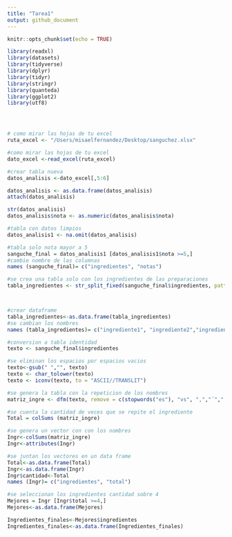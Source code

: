 ```yaml
---
title: "Tarea1"
output: github_document
---
```


```r
knitr::opts_chunk$set(echo = TRUE)
```

```r
library(readxl)
library(datasets)
library(tidyverse)
library(dplyr)
library(tidyr)
library(stringr)
library(quanteda)
library(ggplot2)
library(utf8)




# como mirar las hojas de tu excel
ruta_excel <- "/Users/misaelfernandez/Desktop/sanguchez.xlsx"

#como mirar las hojas de tu excel 
dato_excel <-read_excel(ruta_excel)

#crear tabla nueva
datos_analisis <-dato_excel[,5:6]

datos_analisis <- as.data.frame(datos_analisis)
attach(datos_analisis)

str(datos_analisis)
datos_analisis$nota <- as.numeric(datos_analisis$nota)

#tabla con datos limpios
datos_analisis1 <- na.omit(datos_analisis)

#tabla solo nota mayor a 5
sanguche_final = datos_analisis1 [datos_analisis1$nota >=5,]
#cambie nombre de las columnas
names (sanguche_final)= c("ingredientes", "notas")

#se crea una tabla solo con los ingredientes de las preparaciones
tabla_ingredientes <- str_split_fixed(sanguche_final$ingredientes, pattern = ",", n=8)



#crear dataframe
tabla_ingredientes<-as.data.frame(tabla_ingredientes)
#se cambian los nombres
names (tabla_ingredientes)= c("ingrediente1", "ingrediente2","ingrediente3", "ingrediente4","ingrediente5", "ingrediente6","ingrediente7", "ingrediente8")

#conversion a tabla identidad
texto <- sanguche_final$ingredientes

#se eliminan los espacios por espacios vacios
texto<-gsub(" ","", texto)
texto <- char_tolower(texto)
texto <- iconv(texto, to = "ASCII//TRANSLIT")

#se genera la tabla con la repeticion de los nombres
matriz_ingre <- dfm(texto, remove = c(stopwords("es"), "vs", ",","´",".","num","?","(",")","!","%","/"))

#se cuenta la cantidad de veces que se repite el ingrediente
Total = colSums (matriz_ingre)

#se genera un vector con con los nombres 
Ingr<-colSums(matriz_ingre)
Ingr<-attributes(Ingr)

#se juntan los vectores en un data frame
Total<-as.data.frame(Total)
Ingr<-as.data.frame(Ingr)
Ingr$cantidad<-Total
names (Ingr)= c("ingredientes", "total")

#se seleccionan los ingredientes cantidad sobre 4 
Mejores = Ingr [Ingr$total >=4,]
Mejores<-as.data.frame(Mejores)

Ingredientes_finales<-Mejores$ingredientes
Ingredientes_finales<-as.data.frame(Ingredientes_finales)
```

